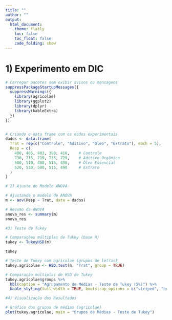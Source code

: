 ```yaml
---
title: ""
author: ""
output: 
  html_document:
    theme: flatly
    toc: false
    toc_float: false
    code_folding: show
---
```


# 1) Experimento em DIC

```r
# Carregar pacotes sem exibir avisos ou mensagens
suppressPackageStartupMessages({
  suppressWarnings({
    library(agricolae)
    library(ggplot2)
    library(dplyr)
    library(kableExtra)
  })
})


# Criando o data frame com os dados experimentais
dados <- data.frame(
  Trat = rep(c("Controle", "Aditivo", "Oleo", "Extrato"), each = 5),
  Resp = c(
    400, 405, 403, 398, 410,    # Controle
    730, 715, 719, 735, 729,    # Aditivo Orgânico
    500, 510, 480, 515, 490,    # Óleo Essencial
    520, 530, 500, 515, 490     # Extrato
  )
)

# 2) Ajuste do Modelo ANOVA

# Ajustando o modelo de ANOVA
m <- aov(Resp ~ Trat, data = dados)

# Resumo da ANOVA
anova_res <- summary(m)
anova_res

#3) Teste de Tukey

# Comparações múltiplas de Tukey (base R)
tukey <- TukeyHSD(m)

tukey

# Teste de Tukey com agricolae (grupos de letras)
tukey.agricolae <- HSD.test(m, "Trat", group = TRUE)

# Comparação múltiplas de HSD de Tukey
tukey.agricolae$groups %>%
  kbl(caption = "Agrupamento de Médias - Teste de Tukey (5%)") %>%
  kable_styling(full_width = TRUE, bootstrap_options = c("striped", "hover"))

#4) Visualização dos Resultados

# Gráfico dos grupos de médias (agricolae)
plot(tukey.agricolae, main = "Grupos de Médias - Teste de Tukey")
```
